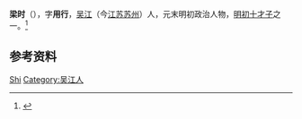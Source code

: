 '''梁时'''（{{bd|？||？}}），字'''用行'''，[[吴江|吴江]]（今[[江苏|江苏]][[苏州|苏州]]）人，元末明初政治人物，[[明初十才子|明初十才子]]之一。<ref>{{Cite book|title=苏州历代人物大辞典|author=李峰, 汤钰林编著|publisher=上海辞书出版社|year=2016|isbn=|location=上海|pages=}}</ref>

== 参考资料 ==
{{reflist}}

{{北郭十友}}

{{Authority control}}
{{DEFAULTSORT:Liang梁}}
[[Category:梁姓|Shi]]
[[Category:吴江人|Category:吴江人]]

{{中国人物小作品}}